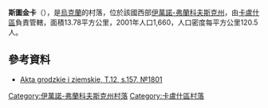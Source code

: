 {{coord|49|2|10|N|24|27|36|E|scale:100000|display=title}}

'''斯圖金卡'''（{{lang-uk|Студінка}}），是[[烏克蘭|烏克蘭]]的村落，位於該國西部[[伊萬諾-弗蘭科夫斯克州|伊萬諾-弗蘭科夫斯克州]]，由[[卡盧什區|卡盧什區]]負責管轄，面積13.78平方公里，2001年人口1,660，人口密度每平方公里120.5人。

==參考資料==
*[http://polona.pl/item/665606/88/ Akta grodzkie i ziemskie, T.12, s.157, №1801] {{Wayback|url=http://polona.pl/item/665606/88/ |date=20151226142922 }}

{{DEFAULTSORT:Студінка}}
[[Category:伊萬諾-弗蘭科夫斯克州村落|Category:伊萬諾-弗蘭科夫斯克州村落]]
[[Category:卡盧什區村落|Category:卡盧什區村落]]


{{IvanoFrankivsk-geo-stub}}